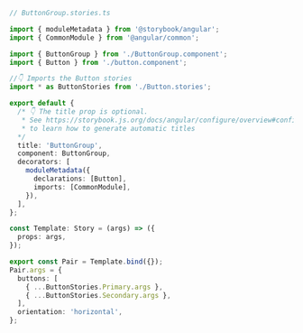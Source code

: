 ```ts
// ButtonGroup.stories.ts

import { moduleMetadata } from '@storybook/angular';
import { CommonModule } from '@angular/common';

import { ButtonGroup } from './ButtonGroup.component';
import { Button } from './button.component';

//👇 Imports the Button stories
import * as ButtonStories from './Button.stories';

export default {
  /* 👇 The title prop is optional.
   * See https://storybook.js.org/docs/angular/configure/overview#configure-story-loading
   * to learn how to generate automatic titles
  */
  title: 'ButtonGroup',
  component: ButtonGroup,
  decorators: [
    moduleMetadata({
      declarations: [Button],
      imports: [CommonModule],
    }),
  ],
};

const Template: Story = (args) => ({
  props: args,
});

export const Pair = Template.bind({});
Pair.args = {
  buttons: [
    { ...ButtonStories.Primary.args },
    { ...ButtonStories.Secondary.args },
  ],
  orientation: 'horizontal',
};
```